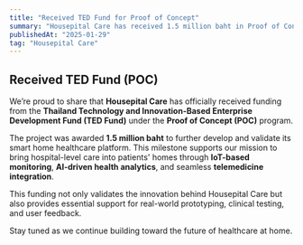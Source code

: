 ---
title: "Received TED Fund for Proof of Concept"
summary: "Housepital Care has received 1.5 million baht in Proof of Concept (POC) funding from Thailand's TED Fund to advance its smart home healthcare platform."
publishedAt: "2025-01-29"
tag: "Housepital Care"
---

## Received TED Fund (POC)

We’re proud to share that **Housepital Care** has officially received funding from the **Thailand Technology and Innovation-Based Enterprise Development Fund (TED Fund)** under the **Proof of Concept (POC)** program.

The project was awarded **1.5 million baht** to further develop and validate its smart home healthcare platform. This milestone supports our mission to bring hospital-level care into patients' homes through **IoT-based monitoring**, **AI-driven health analytics**, and seamless **telemedicine integration**.

This funding not only validates the innovation behind Housepital Care but also provides essential support for real-world prototyping, clinical testing, and user feedback.

Stay tuned as we continue building toward the future of healthcare at home.
